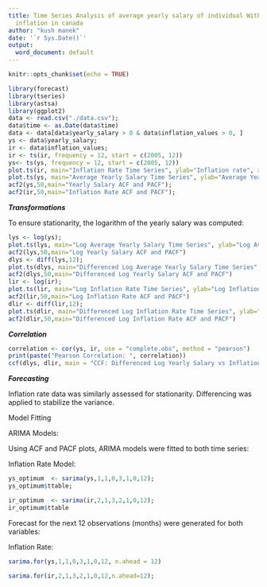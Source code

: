 ```yaml
---
title: Time Series Analysis of average yearly salary of individual Within Canada and
  inflation in canada
author: "kush manek"
date: '`r Sys.Date()`'
output:
  word_document: default
---
```


```r
knitr::opts_chunk$set(echo = TRUE)
```


```r
library(forecast)
library(tseries)
library(astsa)
library(ggplot2)
data <- read.csv("./data.csv");
data$time <- as.Date(data$time)
data <- data[data$yearly_salary > 0 & data$inflation_values > 0, ]
ys <- data$yearly_salary;
ir <- data$inflation_values;
ir <- ts(ir, frequency = 12, start = c(2005, 12))
ys<- ts(ys, frequency = 12, start = c(2005, 12))
plot.ts(ir, main="Inflation Rate Time Series", ylab="Inflation rate", xlab= "Time");
plot.ts(ys, main="Average Yearly Salary Time Series", ylab="Average Yearly salary", xlab= "Time");
acf2(ys,50,main="Yearly Salary ACF and PACF");
acf2(ir,50,main="Inflation Rate ACF and PACF");
```

***Transformations***

To ensure stationarity, the logarithm of the yearly salary was computed:

```r
lys <- log(ys);
plot.ts(lys, main="Log Average Yearly Salary Time Series", ylab="Log Average Yearly salary", xlab= "Time");
acf2(lys,50,main="Log Yearly Salary ACF and PACF")
dlys <- diff(lys,12);
plot.ts(dlys, main="Differenced Log Average Yearly Salary Time Series", ylab="Differenced Log Average Yearly salary", xlab= "Time");
acf2(dlys,50,main="Differenced Log Yearly Salary ACF and PACF")
lir <- log(ir);
plot.ts(lir, main="Log Inflation Rate Time Series", ylab="Log Inflation rate", xlab= "Time");
acf2(lir,50,main="Log Inflation Rate ACF and PACF")
dlir <- diff(lir,12);
plot.ts(dlir, main="Differenced Log Inflation Rate Time Series", ylab="DifferencedLog Inflation rate", xlab= "Time");
acf2(dlir,50,main="Differenced Log Inflation Rate ACF and PACF")
```

***Correlation***

```r
correlation <- cor(ys, ir, use = "complete.obs", method = "pearson")
print(paste("Pearson Correlation: ", correlation))
ccf(dlys, dlir, main = "CCF: Differenced Log Yearly Salary vs Inflation Rate")
```

***Forecasting***

Inflation rate data was similarly assessed for stationarity. Differencing was applied to stabilize the variance.

Model Fitting

ARIMA Models:

Using ACF and PACF plots, ARIMA models were fitted to both time series:

Inflation Rate Model:

```r
ys_optimum  <- sarima(ys,1,1,0,3,1,0,12);
ys_optimum$ttable;
```

```r
ir_optimum  <- sarima(ir,2,1,3,2,1,0,12);
ir_optimum$ttable
```
Forecast for the next 12 observations (months) were generated for both variables:

Inflation Rate:

```r
sarima.for(ys,1,1,0,3,1,0,12, n.ahead = 12)
```

```r
sarima.for(ir,2,1,3,2,1,0,12,n.ahead=12);
```

